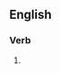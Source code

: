 ==English==

===Verb===
{{head|en|present participle}}

# {{present participle of|divest|lang=en|nocat=1}}